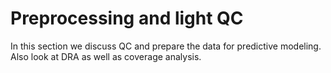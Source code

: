 # Preprocessing and light QC

In this section we discuss QC and prepare the data for
predictive modeling.  Also look at DRA as well as coverage analysis.

